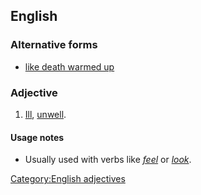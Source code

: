 ==English==

===Alternative forms===
* [[like death warmed up]]

===Adjective===
{{infl|en|adj|head=[[like]] [[death]] [[warmed]] [[over]]}}

# {{simile}} [[ill|Ill]], [[unwell]].

====Usage notes====
* Usually used with verbs like ''[[feel]]'' or ''[[look]]''.

[[Category:English adjectives]]